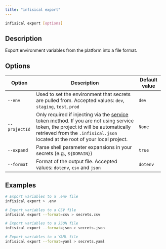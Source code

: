 ```yaml
---
title: "infisical export"
---
```


```bash
infisical export [options]
```

## Description

Export environment variables from the platform into a file format.

## Options

| Option        | Description                                                                                                                                  | Default value |
| ------------- | -------------------------------------------------------------------------------------------------------------------------------------------- | ------------- |
| `--env`       | Used to set the environment that secrets are pulled from. Accepted values: `dev`, `staging`, `test`, `prod`                                  | `dev`         |
| `--projectId` | Only required if injecting via the [service token method](../token). If you are not using service token, the project id will be automatically retrieved from the `.infisical.json` located at the root of your local project.  | `None`        |
| `--expand`    | Parse shell parameter expansions in your secrets (e.g., `${DOMAIN}`)                                                                         | `true`        |
| `--format`    | Format of the output file. Accepted values: `dotenv`, `csv` and `json`                                                                       | `dotenv`      |

## Examples

```bash
# Export variables to a .env file
infisical export > .env

# Export variables to a CSV file
infisical export --format=csv > secrets.csv

# Export variables to a JSON file
infisical export --format=json > secrets.json

# Export variables to a YAML file
infisical export --format=yaml > secrets.yaml
```
